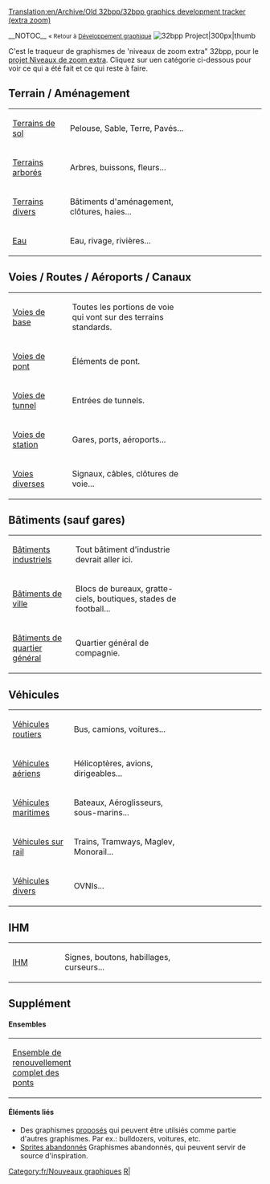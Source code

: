 [[Translation:en/Archive/Old 32bpp/32bpp graphics development tracker (extra zoom)]]


__NOTOC__
<small>« Retour à [[fr/GFXDev/Page principal|Développement graphique]]</small>  [[File:en/OpenTTD 32bpp.png|32bpp Project|300px|thumb]]


C'est le traqueur de graphismes de 'niveaux de zoom extra" 32bpp, pour le [[fr/Niveaux de zoom extra 32bpp|projet Niveaux de zoom extra]].
Cliquez sur uen catégorie ci-dessous pour voir ce qui a été fait et ce qui reste à faire.

  



==Terrain / Aménagement==
{| style="background:#FFFFFF; text-align:left"
|width="150"|[[fr/Archive/Old 32bpp/Terrains de sol (Nouveaux graphismes)|Terrains de sol]] 
|width="380"|Pelouse, Sable, Terre, Pavés...
|width="300"|{{fr/Barre de progression du traqueur 32bpp|terrains de sol|style=font-size:75%;}}
|-
|[[fr/Archive/Old 32bpp/Terrains arborés (nouveaux graphismes)|Terrains arborés]]
|Arbres, buissons, fleurs...
|{{fr/Barre de progression du traqueur 32bpp|Terrains arborés|style=font-size:75%;}}
|-
|[[fr/Archive/Old 32bpp/Terrains divers (nouveaux graphismes)|Terrains divers]]
|Bâtiments d'aménagement, clôtures, haies...
|{{fr/Barre de progression du traqueur 32bpp|terrains divers|style=font-size:75%;}}
|-
|[[fr/Archive/Old 32bpp/Eau (nouveaux graphismes)|Eau]]
|Eau, rivage, rivières...
|{{fr/Barre de progression du traqueur 32bpp|eau|style=font-size:75%;}}
|}

==Voies / Routes / Aéroports / Canaux==
{| style="background:#FFFFFF; text-align:left"
|width="150"|[[fr/Archive/Old 32bpp/Voies de base (nouveaux graphismes)|Voies de base]] 
|width="380"|Toutes les portions de voie qui vont sur des terrains standards.
|width="300"|{{fr/Barre de progression du traqueur 32bpp|voies de base|style=font-size:75%;}}
|-
|[[fr/Archive/Old 32bpp/Traces des ponts (nouveaux graphismes)|Voies de pont]]
|Éléments de pont.
|{{fr/Barre de progression du traqueur 32bpp|voies de pont|style=font-size:75%;}}
|-
|[[fr/Archive/Old 32bpp/Voies de tunnel (nouveaux graphismes)|Voies de tunnel]]
|Entrées de tunnels.
|{{fr/Barre de progression du traqueur 32bpp|voies de tunnel|style=font-size:75%;}}
|-
|[[fr/Archive/Old 32bpp/Traces des stations (nouveaux graphismes)|Voies de station]]
|Gares, ports, aéroports...
|{{fr/Barre de progression du traqueur 32bpp|voies de station|style=font-size:75%;}}
|-
|[[fr/Archive/Old 32bpp/Voies diverses (nouveaux graphismes)|Voies diverses]]
|Signaux, câbles, clôtures de voie...
|{{fr/Barre de progression du traqueur 32bpp|voies diverses|style=font-size:75%;}}
|}

==Bâtiments (sauf gares)==
{| style="background:#FFFFFF; text-align:left"
|width="150"|[[fr/Archive/Old 32bpp/Bâtiments industriels (nouveaux graphismes)|Bâtiments industriels]]
|width="380"|Tout bâtiment d'industrie devrait aller ici.
|width="300"|{{fr/Barre de progression du traqueur 32bpp|industriels|style=font-size:75%;}}
|-
|[[fr/Archive/Old 32bpp/Bâtiments de ville (nouveaux graphismes)|Bâtiments de ville]]
|Blocs de bureaux, gratte-ciels, boutiques, stades de football...
|{{fr/Barre de progression du traqueur 32bpp|bâtiments de ville|style=font-size:75%;}}
|-
|[[fr/Archive/Old 32bpp/Bâtiments de quartier général (nouveaux graphismes)|Bâtiments de quartier général]]
|Quartier général de compagnie.
|{{fr/Barre de progression du traqueur 32bpp|quartier général|style=font-size:75%;}}
|}

==Véhicules==
{| style="background:#FFFFFF; text-align:left"
|width="150"|[[fr/Archive/Old 32bpp/Véhicules routiers (nouveaux graphismes)|Véhicules routiers]]
|width="380"|Bus, camions, voitures...
|width="300"|{{fr/Barre de progression du traqueur 32bpp|véhicules routiers|style=font-size:75%;}}
|-
|[[fr/Archive/Old 32bpp/Véhicules aériens (nouveaux graphismes)|Véhicules aériens]]
|Hélicoptères, avions, dirigeables...
|{{fr/Barre de progression du traqueur 32bpp|véhicules aériens|style=font-size:75%;}}
|-
|[[fr/Archive/Old 32bpp/Véhicules maritimes (nouveaux graphismes)|Véhicules maritimes]]
|Bateaux, Aéroglisseurs, sous-marins...
|{{fr/Barre de progression du traqueur 32bpp|véhicules maritimes|style=font-size:75%;}}
|-
|[[fr/Archive/Old 32bpp/Véhicules sur rail (nouveaux graphismes)|Véhicules sur rail]]
|Trains, Tramways, Maglev, Monorail...
|{{fr/Barre de progression du traqueur 32bpp|véhicules sur rail|style=font-size:75%;}}
|-
|[[fr/Archive/Old 32bpp/Véhicules divers (nouveaux graphismes)|Véhicules divers]]
|OVNIs...
|{{fr/Barre de progression du traqueur 32bpp|véhicules divers|style=font-size:75%;}}
|}

==IHM==
{| style="background:#FFFFFF; text-align:left"
|width="150"|[[fr/Archive/Old 32bpp/IHM (nouveaux graphismes)|IHM]]
|width="380"|Signes, boutons, habillages, curseurs... <!-- pas de visages? -->
|width="300"|{{fr/Barre de progression du traqueur 32bpp|ihm|style=font-size:75%;}}
|}

==Supplément==
==== Ensembles ====
{| style="background:#FFFFFF; text-align:left"
|width="150"|[[fr/Archive/Old 32bpp/Graphismes 32bpp pour l'ensemble de renouvellement total des ponts|Ensemble de renouvellement complet des ponts]]
|width="380"|
|width="300"|{{fr/Barre de progression du traqueur 32bpp|ensemble de renouvellement total des ponts|style=font-size:75%;}}
|}

====Éléments liés====
* Des graphismes [[fr/Archive/Old 32bpp/Propositions (nouveaux graphismes)|proposés]] qui peuvent être utilsiés comme partie d'autres graphismes. Par ex.: bulldozers, voitures, etc.
* [[fr/Archive/Old 32bpp/Bâtiments 32bpp abandonnés|Sprites abandonnés]] Graphismes abandonnés, qui peuvent servir de source d'inspiration.


{{fr/Navbox Développement graphique}}

[[Category:fr/Nouveaux graphiques]][[Category:fr/Ressources du développeur de graphismes|R|]]
